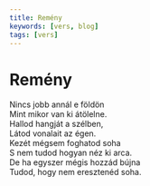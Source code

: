 ```yaml
---
title: Remény
keywords: [vers, blog]
tags: [vers]
---
```


# Remény

Nincs jobb annál e földön  
Mint mikor van ki átölelne.  
Hallod hangját a szélben,  
Látod vonalait az égen.  
Kezét mégsem foghatod soha  
S nem tudod hogyan néz ki arca.  
De ha egyszer mégis hozzád bújna  
Tudod, hogy nem eresztenéd soha.
